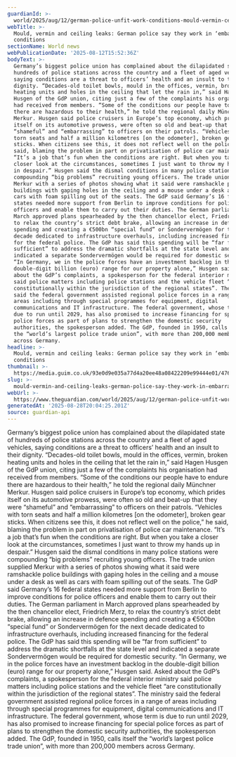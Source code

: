 ```yaml
---
guardianId: >-
  world/2025/aug/12/german-police-unfit-work-conditions-mould-vermin-ceiling-leaks
webTitle: >-
  Mould, vermin and ceiling leaks: German police say they work in ‘embarrassing’
  conditions
sectionName: World news
webPublicationDate: '2025-08-12T15:52:36Z'
bodyText: >-
  Germany’s biggest police union has complained about the dilapidated state of
  hundreds of police stations across the country and a fleet of aged vehicles,
  saying conditions are a threat to officers’ health and an insult to their
  dignity. “Decades-old toilet bowls, mould in the offices, vermin, broken
  heating units and holes in the ceiling that let the rain in,” said Hagen
  Husgen of the GdP union, citing just a few of the complaints his organisation
  had received from members. “Some of the conditions our people have to endure
  there are hazardous to their health,” he told the regional daily Münchner
  Merkur. Husgen said police cruisers in Europe’s top economy, which prides
  itself on its automotive prowess, were often so old and beat-up that they were
  “shameful” and “embarrassing” to officers on their patrols. “Vehicles with
  torn seats and half a million kilometres [on the odometer], broken gear
  sticks. When citizens see this, it does not reflect well on the police,” he
  said, blaming the problem in part on privatisation of police car maintenance.
  “It’s a job that’s fun when the conditions are right. But when you take a
  closer look at the circumstances, sometimes I just want to throw my hands up
  in despair.” Husgen said the dismal conditions in many police stations were
  compounding “big problems” recruiting young officers. The trade union supplied
  Merkur with a series of photos showing what it said were ramshackle police
  buildings with gaping holes in the ceiling and a mouse under a desk as well as
  cars with foam spilling out of the seats. The GdP said Germany’s 16 federal
  states needed more support from Berlin to improve conditions for police
  officers and enable them to carry out their duties. The German parliament in
  March approved plans spearheaded by the then chancellor elect, Friedrich Merz,
  to relax the country’s strict debt brake, allowing an increase in defence
  spending and creating a €500bn “special fund” or Sondervermögen for the next
  decade dedicated to infrastructure overhauls, including increased financing
  for the federal police. The GdP has said this spending will be “far from
  sufficient” to address the dramatic shortfalls at the state level and
  indicated a separate Sondervermögen would be required for domestic security.
  “In Germany, we in the police forces have an investment backlog in the
  double-digit billion (euro) range for our property alone,” Husgen said. Asked
  about the GdP’s complaints, a spokesperson for the federal interior ministry
  said police matters including police stations and the vehicle fleet “are
  constitutionally within the jurisdiction of the regional states”. The ministry
  said the federal government assisted regional police forces in a range of
  areas including through special programmes for equipment, digital
  communications and IT infrastructure. The federal government, whose term is
  due to run until 2029, has also promised to increase financing for special
  police forces as part of plans to strengthen the domestic security
  authorities, the spokesperson added. The GdP, founded in 1950, calls itself
  the “world’s largest police trade union”, with more than 200,000 members
  across Germany.
headline: >-
  Mould, vermin and ceiling leaks: German police say they work in ‘embarrassing’
  conditions
thumbnail: >-
  https://media.guim.co.uk/93e0d9e035a77d4a20ee48a08422209e99444e01/476_0_4871_3896/500.jpg
slug: >-
  mould-vermin-and-ceiling-leaks-german-police-say-they-work-in-embarrassing-conditions
webUrl: >-
  https://www.theguardian.com/world/2025/aug/12/german-police-unfit-work-conditions-mould-vermin-ceiling-leaks
generatedAt: '2025-08-28T20:04:25.201Z'
source: guardian-api
---
```

Germany’s biggest police union has complained about the dilapidated state of hundreds of police stations across the country and a fleet of aged vehicles, saying conditions are a threat to officers’ health and an insult to their dignity. “Decades-old toilet bowls, mould in the offices, vermin, broken heating units and holes in the ceiling that let the rain in,” said Hagen Husgen of the GdP union, citing just a few of the complaints his organisation had received from members. “Some of the conditions our people have to endure there are hazardous to their health,” he told the regional daily Münchner Merkur. Husgen said police cruisers in Europe’s top economy, which prides itself on its automotive prowess, were often so old and beat-up that they were “shameful” and “embarrassing” to officers on their patrols. “Vehicles with torn seats and half a million kilometres [on the odometer], broken gear sticks. When citizens see this, it does not reflect well on the police,” he said, blaming the problem in part on privatisation of police car maintenance. “It’s a job that’s fun when the conditions are right. But when you take a closer look at the circumstances, sometimes I just want to throw my hands up in despair.” Husgen said the dismal conditions in many police stations were compounding “big problems” recruiting young officers. The trade union supplied Merkur with a series of photos showing what it said were ramshackle police buildings with gaping holes in the ceiling and a mouse under a desk as well as cars with foam spilling out of the seats. The GdP said Germany’s 16 federal states needed more support from Berlin to improve conditions for police officers and enable them to carry out their duties. The German parliament in March approved plans spearheaded by the then chancellor elect, Friedrich Merz, to relax the country’s strict debt brake, allowing an increase in defence spending and creating a €500bn “special fund” or Sondervermögen for the next decade dedicated to infrastructure overhauls, including increased financing for the federal police. The GdP has said this spending will be “far from sufficient” to address the dramatic shortfalls at the state level and indicated a separate Sondervermögen would be required for domestic security. “In Germany, we in the police forces have an investment backlog in the double-digit billion (euro) range for our property alone,” Husgen said. Asked about the GdP’s complaints, a spokesperson for the federal interior ministry said police matters including police stations and the vehicle fleet “are constitutionally within the jurisdiction of the regional states”. The ministry said the federal government assisted regional police forces in a range of areas including through special programmes for equipment, digital communications and IT infrastructure. The federal government, whose term is due to run until 2029, has also promised to increase financing for special police forces as part of plans to strengthen the domestic security authorities, the spokesperson added. The GdP, founded in 1950, calls itself the “world’s largest police trade union”, with more than 200,000 members across Germany.
